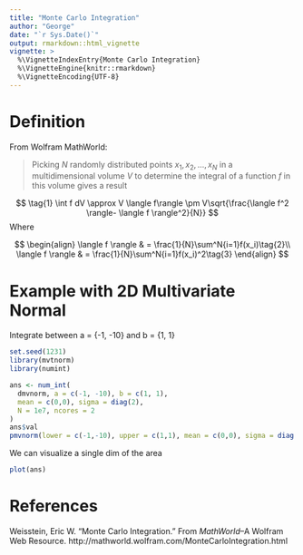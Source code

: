 ```yaml
---
title: "Monte Carlo Integration"
author: "George"
date: "`r Sys.Date()`"
output: rmarkdown::html_vignette
vignette: >
  %\VignetteIndexEntry{Monte Carlo Integration}
  %\VignetteEngine{knitr::rmarkdown}
  %\VignetteEncoding{UTF-8}
---
```


# Definition

From Wolfram MathWorld:

> Picking $N$ randomly distributed points $x_1, x_2, ..., x_N$ in a multidimensional volume $V$ to determine the integral of a function $f$ in this volume gives a result

$$
\tag{1}
\int f dV \approx V \langle f\rangle \pm V\sqrt{\frac{\langle f^2 \rangle- \langle f \rangle^2}{N}}
$$
Where 

$$
\begin{align}
\langle f \rangle & = \frac{1}{N}\sum^N{i=1}f(x_i)\tag{2}\\
\langle f \rangle & = \frac{1}{N}\sum^N{i=1}f(x_i)^2\tag{3}
\end{align}
$$

# Example with 2D Multivariate Normal

Integrate between a = {-1, -10} and b = {1, 1}

```r
set.seed(1231)
library(mvtnorm)
library(numint)

ans <- num_int(
  dmvnorm, a = c(-1, -10), b = c(1, 1),
  mean = c(0,0), sigma = diag(2),
  N = 1e7, ncores = 2
)
ans$val
pmvnorm(lower = c(-1,-10), upper = c(1,1), mean = c(0,0), sigma = diag(2))
```

We can visualize a single dim of the area

```r
plot(ans)
```



# References

Weisstein, Eric W. "Monte Carlo Integration." From _MathWorld_--A Wolfram Web Resource. http://mathworld.wolfram.com/MonteCarloIntegration.html
